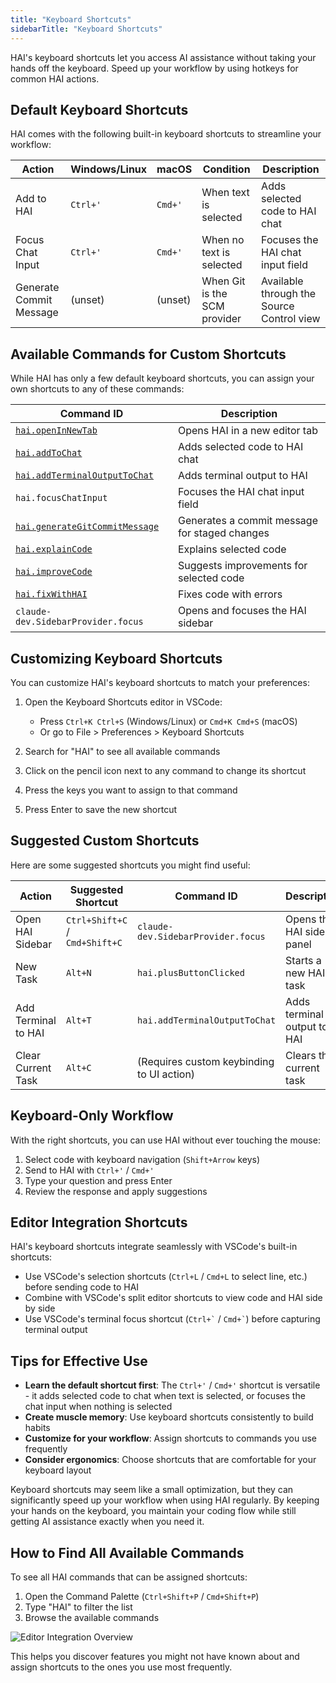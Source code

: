 ```yaml
---
title: "Keyboard Shortcuts"
sidebarTitle: "Keyboard Shortcuts"
---
```


HAI's keyboard shortcuts let you access AI assistance without taking your hands off the keyboard. Speed up your workflow by using hotkeys for common HAI actions.

## Default Keyboard Shortcuts

HAI comes with the following built-in keyboard shortcuts to streamline your workflow:

| Action                  | Windows/Linux | macOS   | Condition                    | Description                               |
| ----------------------- | ------------- | ------- | ---------------------------- | ----------------------------------------- |
| Add to HAI              | `Ctrl+'`      | `Cmd+'` | When text is selected        | Adds selected code to HAI chat            |
| Focus Chat Input        | `Ctrl+'`      | `Cmd+'` | When no text is selected     | Focuses the HAI chat input field          |
| Generate Commit Message | (unset)       | (unset) | When Git is the SCM provider | Available through the Source Control view |

## Available Commands for Custom Shortcuts

While HAI has only a few default keyboard shortcuts, you can assign your own shortcuts to any of these commands:

| Command ID                                                                             | Description                                   |
| -------------------------------------------------------------------------------------- | --------------------------------------------- |
| [`hai.openInNewTab`](/features/commands-and-shortcuts/overview)                        | Opens HAI in a new editor tab                 |
| [`hai.addToChat`](/features/commands-and-shortcuts/code-commands)                      | Adds selected code to HAI chat                |
| [`hai.addTerminalOutputToChat`](/features/commands-and-shortcuts/terminal-integration) | Adds terminal output to HAI                   |
| `hai.focusChatInput`                                                                   | Focuses the HAI chat input field              |
| [`hai.generateGitCommitMessage`](/features/commands-and-shortcuts/git-integration)     | Generates a commit message for staged changes |
| [`hai.explainCode`](/features/commands-and-shortcuts/code-commands)                    | Explains selected code                        |
| [`hai.improveCode`](/features/commands-and-shortcuts/code-commands)                    | Suggests improvements for selected code       |
| [`hai.fixWithHAI`](/features/commands-and-shortcuts/code-commands)                     | Fixes code with errors                        |
| `claude-dev.SidebarProvider.focus`                                                     | Opens and focuses the HAI sidebar             |

## Customizing Keyboard Shortcuts

You can customize HAI's keyboard shortcuts to match your preferences:

1. Open the Keyboard Shortcuts editor in VSCode:

    - Press `Ctrl+K Ctrl+S` (Windows/Linux) or `Cmd+K Cmd+S` (macOS)
    - Or go to File > Preferences > Keyboard Shortcuts

2. Search for "HAI" to see all available commands

3. Click on the pencil icon next to any command to change its shortcut

4. Press the keys you want to assign to that command

5. Press Enter to save the new shortcut

## Suggested Custom Shortcuts

Here are some suggested shortcuts you might find useful:

| Action              | Suggested Shortcut             | Command ID                                | Description                 |
| ------------------- | ------------------------------ | ----------------------------------------- | --------------------------- |
| Open HAI Sidebar    | `Ctrl+Shift+C` / `Cmd+Shift+C` | `claude-dev.SidebarProvider.focus`        | Opens the HAI sidebar panel |
| New Task            | `Alt+N`                        | `hai.plusButtonClicked`                   | Starts a new HAI task       |
| Add Terminal to HAI | `Alt+T`                        | `hai.addTerminalOutputToChat`             | Adds terminal output to HAI |
| Clear Current Task  | `Alt+C`                        | (Requires custom keybinding to UI action) | Clears the current task     |

## Keyboard-Only Workflow

With the right shortcuts, you can use HAI without ever touching the mouse:

1. Select code with keyboard navigation (`Shift+Arrow` keys)
2. Send to HAI with `Ctrl+'` / `Cmd+'`
3. Type your question and press Enter
4. Review the response and apply suggestions

## Editor Integration Shortcuts

HAI's keyboard shortcuts integrate seamlessly with VSCode's built-in shortcuts:

-   Use VSCode's selection shortcuts (`Ctrl+L` / `Cmd+L` to select line, etc.) before sending code to HAI
-   Combine with VSCode's split editor shortcuts to view code and HAI side by side
-   Use VSCode's terminal focus shortcut (`` Ctrl+` `` / `` Cmd+` ``) before capturing terminal output

## Tips for Effective Use

-   **Learn the default shortcut first**: The `Ctrl+'` / `Cmd+'` shortcut is versatile - it adds selected code to chat when text is selected, or focuses the chat input when nothing is selected
-   **Create muscle memory**: Use keyboard shortcuts consistently to build habits
-   **Customize for your workflow**: Assign shortcuts to commands you use frequently
-   **Consider ergonomics**: Choose shortcuts that are comfortable for your keyboard layout

Keyboard shortcuts may seem like a small optimization, but they can significantly speed up your workflow when using HAI regularly. By keeping your hands on the keyboard, you maintain your coding flow while still getting AI assistance exactly when you need it.

## How to Find All Available Commands

To see all HAI commands that can be assigned shortcuts:

1. Open the Command Palette (`Ctrl+Shift+P` / `Cmd+Shift+P`)
2. Type "HAI" to filter the list
3. Browse the available commands

<Frame>
	<img
		src="https://storage.googleapis.com/hai_public_images/docs/assets/editor-integration.png"
		alt="Editor Integration Overview"
	/>
</Frame>

This helps you discover features you might not have known about and assign shortcuts to the ones you use most frequently.
